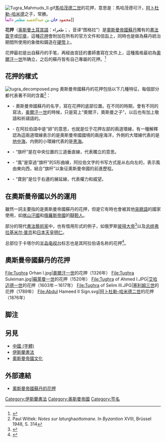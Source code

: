 {{noteTA
|1=zh-hant:鄂圖曼; zh-hans:奥斯曼;
}}
[[File:Tugra_Mahmuds_II.gif|right]][[馬哈茂德二世|馬哈茂德二世]]的花押，意思是：馬哈茂德可汗，[[阿卜杜勒-哈米德一世|阿卜杜勒-哈米德]]之子，常勝。<br /><font size="large"><span style="color:#900;">محمود </span><span style="color:#009;">خان </span><span style="color:#090;">بن </span><span style="color:#990;">عبدالحميد </span><span style="color:#099;">مظفر </span><span style="color:#909;">دائماً</span></font>]]

'''花押'''（[[奥斯曼土耳其語|奥斯曼土耳其語]]：طغراء；{{transl|ar|DIN|Ṭuğrā}}，音译“图格拉”）是[[奧斯曼帝國蘇丹列表|奧斯曼帝國蘇丹]]獨有的[[伊斯兰书法|書法]][[簽字|簽字]]或[[印章|印章]]，這種[[花押|花押]]會附加在所有的官方文件和信函上，同時也是做為蘇丹統治期間所使用的象徴和鑄造在[[硬幣|硬幣]]上。

花押最初是出自蘇丹的手笔，再經由宮廷的畫師書寫在文件上，這種風格最初為[[奧爾汗一世|奧爾汗一世]]所确立，之后的蘇丹皆有自己專屬的花押。<ref name=bm>{{cite web |url=http://www.britishmuseum.org/explore/highlights/highlight_objects/me/t/tughra_of_suleiman.aspx |title=Tughra of Suleiman the Magnificent |publisher=The British Museum |date=2010-05-14 |accessdate=2010-06-05 |id=1949,0409,0.86 |archive-date=2015-11-09 |archive-url=https://web.archive.org/web/20151109143633/http://www.britishmuseum.org/explore/highlights/highlight_objects/me/t/tughra_of_suleiman.aspx |dead-url=no }}</ref>

== 花押的樣式 ==
[[File:tugra_decomposed.png|left]]
奧斯曼帝國蘇丹的花押包括以下几種特征，每個部分都代表著不同的含義<ref>Paul Wittek: ''Notes sur la ''turgha'' ottomane.'' In ''Byzantion'' XVIII, Brüssel 1948, S. 314</ref>：
* {{transl|ar|DIN|sere}} - 奧斯曼帝國蘇丹的名字，寫在花押的底部位置。在不同的時期，會有不同的寫法，[[奥爾汗一世|奥爾汗一世]]的時候，只是寫上“奧爾汗，奧斯曼之子”，以后也有加上敬語和祈禱語的。
* {{transl|ar|DIN|beyze}} - 在阿拉伯語中是“卵”的意思，也就是位于花押左部的兩道環線，有一種解釋認為這兩道環線表示的是奧斯曼帝國國境的兩座海洋，外側的大環線代表的是[[地中海|地中海]]，内側的小環線代表的是[[黑海|黑海]]。
* {{transl|ar|DIN|tuğ}} - “旗杆”是在中央位置的三道垂直線，代表獨立的意思。
* {{transl|ar|DIN|zülfe}} - “風”是穿過“旗杆”的S形曲線，阿拉伯文字的书写方式是从右向左的，表示風由東向西，結合“旗杆”以象征奧斯曼帝國的前進歷程。
* {{transl|ar|DIN|hançer}} - “寶劍”是位于右邊的展延線，代表權力和威望。

== 在奧斯曼帝國以外的運用 ==

雖然{{transl|ar|DIN|Ṭuğrā}}一詞主要指的是奧斯曼帝國蘇丹的花押，但是它有時也會被其他[[突厥語|突厥語]]的國家使用，如[[喀山汗國|喀山汗國]]和[[俄羅斯帝國|俄羅斯帝國]]的[[韃靼人|韃靼人]]。

部分的現代[[書法|書法]][[藝術家|藝術家]]中，也有借用{{transl|ar|DIN|Ṭuğrā}}形式的例子，如俄罗斯[[彼得大帝|彼得大帝]]<ref>{{cite web|language=zh-hans|url=http://www.musilin.net.cn/2010/0204/33884.html|title=俄罗斯的伊斯兰书法艺术|publisher=中国清真网|date=2010-02-04|accessdate=2010-07-24|deadurl=yes|archiveurl=https://web.archive.org/web/20100307074534/http://www.musilin.net.cn/2010/0204/33884.html|archivedate=2010-03-07}}</ref>以及[[俄罗斯总理|总统]][[弗拉基米尔·普京|弗拉基米尔·普京]]和[[日本天皇|日本天皇]][[明仁天皇|明仁]]。

总部位于卡塔尔的[[半岛电视台|半岛电视台]]标志也是其阿拉伯语名称的花押<ref>{{cite article|title=The cultural semiotics of Aljazeera's brand name|url=https://books.google.com/books?id=IJcYgHVmV58C&pg=PA147&lpg=PA147&dq=tughra+al+jazeera&source=bl&ots=xYj-HgHz9d&sig=-Kt7LZGAMPlYksBZg81pqK7fi8c&hl=zh-CN&sa=X&ved=0ahUKEwjX-9mI-bjVAhUKrFQKHYy2Cl8Q6AEILzAB#v=onepage&q=tughra%20al%20jazeera&f=false}}</ref>。

== 奧斯曼帝國蘇丹的花押 ==
<gallery>
File:Tughra Orhan I.jpg|[[奧爾汗一世|奧爾汗一世]]的花押（1326年）
File:Tughra Suleiman.jpg|[[苏莱曼一世_(奥斯曼帝国)|蘇萊曼一世]]的花押（1520年）
File:Tughra of Ahmed I.JPG|[[艾哈迈德一世|艾哈迈德一世]]的花押（1603年－1617年）
File:Tughra of Selim III.JPG|[[塞利姆三世|塞利姆三世]]的花押（1789年）
File:Abdul Hameed II Sign.svg|[[阿卜杜勒-哈米德二世|阿卜杜勒-哈米德二世]]的花押（1876年）
</gallery>

== 脚注 ==
{{reflist}}

== 另見 ==
* [[中國_(字體)|中國 (字體)]]
* [[伊斯蘭書法|伊斯蘭書法]]
* [[奧斯曼帝國文化|奧斯曼帝國文化]]

== 外部連結 ==
{{Commons cat|Tughra|奧斯曼帝國蘇丹的花押}}
* [http://www.tugra.org/ 奧斯曼帝國蘇丹的花押] {{Wayback|url=http://www.tugra.org/ |date=20101226162232 }}

{{Authority control}}
[[Category:伊斯蘭書法|Category:伊斯蘭書法]]
[[Category:奥斯曼帝國|Category:奥斯曼帝國]]
[[Category:签名|Category:签名]]